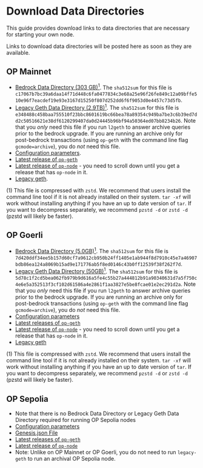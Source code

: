 
# Download Data Directories

This guide provides download links to data directories that are necessary for starting your own node.

<Callout>
  Links to download data directories will be posted here as soon as they are available.
</Callout>

## OP Mainnet

-   [Bedrock Data Directory (303 GB)<sup>1</sup>](https://datadirs.optimism.io/mainnet-bedrock.tar.zst).
    The `sha512sum` for this file is `c17067b7bc39a6daa14f71d448c6fa0477834c3e68a25e96f26fe849c12a09bffe510e96f7eacdef19e93e3167d15250f807d252dd6f6f9053d0e4457c73d5fb`.
-   [Legacy Geth Data Directory (2.9TB)<sup>1</sup>](https://datadirs.optimism.io/mainnet-legacy-archival.tar.zst).
    The `sha512sum` for this file is `e348488c458baa755510f23bbc8601619bc66bea78a89354c949ba7be3c6b39ed7dd2c50516621e38df6120299407da0d24445b96bf94a50364ed07bb8234b26`.
    Note that you *only* need this file if you run `l2geth` to answer archive queries prior to the bedrock upgrade.
    If you are running an archive only for post-bedrock transactions (using `op-geth` with the command line flag `gcmode=archive`), you do *not* need this file.
-   [Configuration parameters](https://github.com/ethereum-optimism/optimism/blob/develop/packages/contracts-bedrock/deploy-config/mainnet.json).
-   [Latest release of `op-geth`](https://github.com/ethereum-optimism/op-geth/releases/latest)
-   [Latest release of `op-node`](https://github.com/ethereum-optimism/optimism/releases/) - you need to scroll down until you get a release that has `op-node` in it.
-   [Legacy geth](https://hub.docker.com/layers/ethereumoptimism/l2geth/0.5.31/images/sha256-5577036dc36d167d11f5ac49b91cc0a3d835574928a9563783c2e70309e5eb28?context=explore).

(1) This file is compressed with `zstd`.
We recommend that users install the command line tool if it is not already installed on their system.
`tar -xf` will work without installing anything if you have an up to date version of `tar`.
If you want to decompress separately, we recommend `pzstd -d`  or `zstd -d` (pzstd will likely be faster).

## OP Goerli

-   [Bedrock Data Directory (5.0GB)<sup>1</sup>](https://datadirs.optimism.io/goerli-bedrock.tar.zst).
    The `sha512sum` for this file is `7d420ddf34ee5b157d60cf7a9612cb950b24ff1405e1ab944f8d7910c45e7a46907bdb86ea124a8069b15ad9e171776ab5f8ed0146c43b0ff12539f38f262f7d`.
-   [Legacy Geth Data Directory (50GB)<sup>1</sup>](https://datadirs.optimism.io/goerli-legacy-archival.tar.zst).
    The `sha512sum` for this file is `5d78c1f2cd5bea062fb979b9d616a5fe4c55b27a444812b91a90340631d7a5f750c4e6e5a352513f3cf102d61586a4e2861f1aa3827e5be8fcae01e2ec291d2a`.
    Note that you *only* need this file if you run `l2geth` to answer archive queries prior to the bedrock upgrade.
    If you are running an archive only for post-bedrock transactions (using `op-geth` with the command line flag `gcmode=archive`), you do *not* need this file.
-   [Configuration parameters](https://github.com/ethereum-optimism/optimism/blob/develop/packages/contracts-bedrock/deploy-config/goerli.json)
-   [Latest releases of `op-geth`](https://github.com/ethereum-optimism/op-geth/releases/latest)
-   [Latest release of `op-node`](https://github.com/ethereum-optimism/optimism/releases/) - you need to scroll down until you get a release that has `op-node` in it.
-   [Legacy geth](https://hub.docker.com/layers/ethereumoptimism/l2geth/0.5.31/images/sha256-5577036dc36d167d11f5ac49b91cc0a3d835574928a9563783c2e70309e5eb28?context=explore)

(1) This file is compressed with `zstd`.
We recommend that users install the command line tool if it is not already installed on their system.
`tar -xf` will work without installing anything if you have an up to date version of `tar`.
If you want to decompress separately, we recommend `pzstd -d`  or `zstd -d` (pzstd will likely be faster).

## OP Sepolia

-   Note that there is no Bedrock Data Directory or Legacy Geth Data Directory required for running OP Sepolia nodes
-   [Configuration parameters](https://github.com/ethereum-optimism/optimism/blob/develop/packages/contracts-bedrock/deploy-config/sepolia.json)
-   [Genesis.json File](https://networks.optimism.io/op-sepolia/genesis.json)
-   [Latest releases of `op-geth`](https://github.com/ethereum-optimism/op-geth/releases/latest)
-   [Latest release of `op-node`](https://github.com/ethereum-optimism/optimism/releases/latest)
-   Note: Unlike on OP Mainnet or OP Goerli, you do not need to run `legacy-geth` to run an archival OP Sepolia node.
